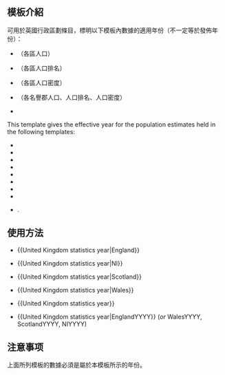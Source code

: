 {{Documentation subpage}}<!-- 在本行下編輯模板說明 -->

== 模板介紹 ==
可用於英國行政區劃條目，標明以下模板內數據的適用年份（不一定等於發佈年份）：
*{{Tl|English district population}}（各區人口）
*{{Tl|English district rank}}（各區人口排名）
*{{Tl|English district density}}（各區人口密度）
*{{Tl|English cerem counties}}（各名譽郡人口、人口排名、人口密度）
*{{Tl|English admin counties}}

This template gives the effective year for the population estimates held in the following templates:
* {{tl|English district population}}
* {{tl|English district rank}}
* {{tl|English district density}}
* {{tl|English district density rank}}
* {{tl|English cerem counties}}
* {{tl|English admin counties}}
* {{tl|Welsh council population}}
* {{tl|Scottish council populations}}
* {{tl|NI district population}}.

== 使用方法 ==
*<nowiki>{{United Kingdom statistics year|England}}</nowiki>
:{{United Kingdom statistics year|England}}
*<nowiki>{{United Kingdom statistics year|NI}}</nowiki>
:{{United Kingdom statistics year|NI}}
*<nowiki>{{United Kingdom statistics year|Scotland}}</nowiki>
:{{United Kingdom statistics year|Scotland}}
*<nowiki>{{United Kingdom statistics year|Wales}}</nowiki>
:{{United Kingdom statistics year|Wales}}
*<nowiki>{{United Kingdom statistics year}}</nowiki>
:{{United Kingdom statistics year}}
*<nowiki>{{United Kingdom statistics year|EnglandYYYY}}</nowiki> (''or'' WalesYYYY, ScotlandYYYY, NIYYYY)
:{{United Kingdom statistics year|EnglandYYYY}}
<!--
== 範例 ==
-->

== 注意事项 ==
上面所列模板的數據必須是屬於本模板所示的年份。
<!--
== 參見 ==
-->
<includeonly>{{Sandbox other||<!-- 本行下加入模板的分類 -->
[[Category:Templates for UK subdivision lookups|{{PAGENAME}}]]
}}</includeonly>